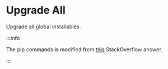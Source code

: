 
# Upgrade All

Upgrade all global installables.

<PacageManagerCommands commands={commands.upgradeGlobalAll} />

:::info

The pip commands is modified from [this](https://stackoverflow.com/a/3452888/10325430) StackOverflow answer.

:::
